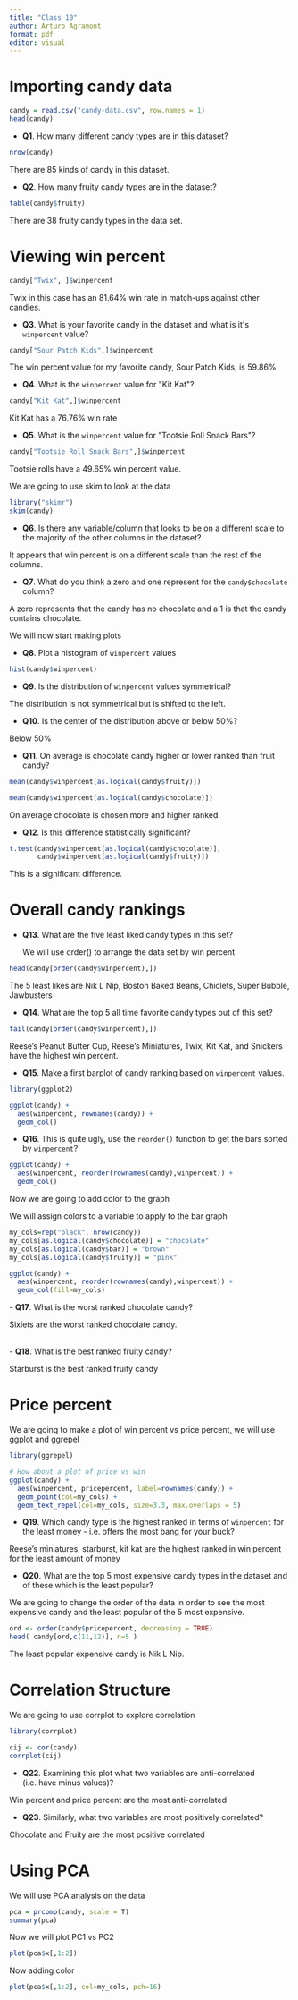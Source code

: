 ```yaml
---
title: "Class 10"
author: Arturo Agramont
format: pdf
editor: visual
---
```


# Importing candy data

```r
candy = read.csv("candy-data.csv", row.names = 1)
head(candy)
```

-   **Q1**. How many different candy types are in this dataset?

```r
nrow(candy)
```

There are 85 kinds of candy in this dataset.

-   **Q2**. How many fruity candy types are in the dataset?

```r
table(candy$fruity)
```

There are 38 fruity candy types in the data set.

# Viewing win percent

```r
candy["Twix", ]$winpercent
```

Twix in this case has an 81.64% win rate in match-ups against other candies.

-   **Q3**. What is your favorite candy in the dataset and what is it\'s `winpercent` value?

```r
candy["Sour Patch Kids",]$winpercent
```

The win percent value for my favorite candy, Sour Patch Kids, is 59.86%

-   **Q4**. What is the `winpercent` value for \"Kit Kat\"?

```r
candy["Kit Kat",]$winpercent
```

Kit Kat has a 76.76% win rate

-   **Q5**. What is the `winpercent` value for \"Tootsie Roll Snack Bars\"?

```r
candy["Tootsie Roll Snack Bars",]$winpercent
```

Tootsie rolls have a 49.65% win percent value.

We are going to use skim to look at the data

```r
library("skimr")
skim(candy)
```

-   **Q6**. Is there any variable/column that looks to be on a different scale to the majority of the other columns in the dataset?

It appears that win percent is on a different scale than the rest of the columns.

-   **Q7**. What do you think a zero and one represent for the `candy$chocolate` column?

A zero represents that the candy has no chocolate and a 1 is that the candy contains chocolate.

We will now start making plots

-   **Q8**. Plot a histogram of `winpercent` values

```r
hist(candy$winpercent)
```

-   **Q9**. Is the distribution of `winpercent` values symmetrical?

The distribution is not symmetrical but is shifted to the left.

-   **Q10**. Is the center of the distribution above or below 50%?

Below 50%

-   **Q11**. On average is chocolate candy higher or lower ranked than fruit candy?

```r
mean(candy$winpercent[as.logical(candy$fruity)])

```

```r
mean(candy$winpercent[as.logical(candy$chocolate)])
```

On average chocolate is chosen more and higher ranked.

-   **Q12**. Is this difference statistically significant?

```r
t.test(candy$winpercent[as.logical(candy$chocolate)],
       candy$winpercent[as.logical(candy$fruity)])
```

This is a significant difference.

# Overall candy rankings

-   **Q13**. What are the five least liked candy types in this set?

    We will use order() to arrange the data set by win percent

```r
head(candy[order(candy$winpercent),])


```

The 5 least likes are Nik L Nip, Boston Baked Beans, Chiclets, Super Bubble, Jawbusters

-   **Q14**. What are the top 5 all time favorite candy types out of this set?

```r
tail(candy[order(candy$winpercent),])
```

Reese's Peanut Butter Cup, Reese's Miniatures, Twix, Kit Kat, and Snickers have the highest win percent.

-   **Q15**. Make a first barplot of candy ranking based on `winpercent` values.

```r
library(ggplot2)

ggplot(candy) + 
  aes(winpercent, rownames(candy)) +
  geom_col()
```

-   **Q16**. This is quite ugly, use the `reorder()` function to get the bars sorted by `winpercent`?

```r
ggplot(candy) + 
  aes(winpercent, reorder(rownames(candy),winpercent)) +
  geom_col()
```

Now we are going to add color to the graph

We will assign colors to a variable to apply to the bar graph

```r
my_cols=rep("black", nrow(candy))
my_cols[as.logical(candy$chocolate)] = "chocolate"
my_cols[as.logical(candy$bar)] = "brown"
my_cols[as.logical(candy$fruity)] = "pink"
```

```r
ggplot(candy) + 
  aes(winpercent, reorder(rownames(candy),winpercent)) +
  geom_col(fill=my_cols)
```

\- **Q17**. What is the worst ranked chocolate candy?

Sixlets are the worst ranked chocolate candy.

\
- **Q18**. What is the best ranked fruity candy?

Starburst is the best ranked fruity candy

# Price percent

We are going to make a plot of win percent vs price percent, we will use ggplot and ggrepel

```r
library(ggrepel)

# How about a plot of price vs win
ggplot(candy) +
  aes(winpercent, pricepercent, label=rownames(candy)) +
  geom_point(col=my_cols) + 
  geom_text_repel(col=my_cols, size=3.3, max.overlaps = 5)
```

-   **Q19**. Which candy type is the highest ranked in terms of `winpercent` for the least money - i.e. offers the most bang for your buck?

Reese's miniatures, starburst, kit kat are the highest ranked in win percent for the least amount of money

-   **Q20**. What are the top 5 most expensive candy types in the dataset and of these which is the least popular?

We are going to change the order of the data in order to see the most expensive candy and the least popular of the 5 most expensive.

```r
ord <- order(candy$pricepercent, decreasing = TRUE)
head( candy[ord,c(11,12)], n=5 )

```

The least popular expensive candy is Nik L Nip.

# Correlation Structure

We are going to use corrplot to explore correlation

```r
library(corrplot)
```

```r
cij <- cor(candy)
corrplot(cij)
```

-   **Q22**. Examining this plot what two variables are anti-correlated (i.e. have minus values)?

Win percent and price percent are the most anti-correlated

-   **Q23**. Similarly, what two variables are most positively correlated?

Chocolate and Fruity are the most positive correlated

# Using PCA 

We will use PCA analysis on the data

```r
pca = prcomp(candy, scale = T)
summary(pca)
```

Now we will plot PC1 vs PC2

```r
plot(pca$x[,1:2])
```

Now adding color

```r
plot(pca$x[,1:2], col=my_cols, pch=16)
```

